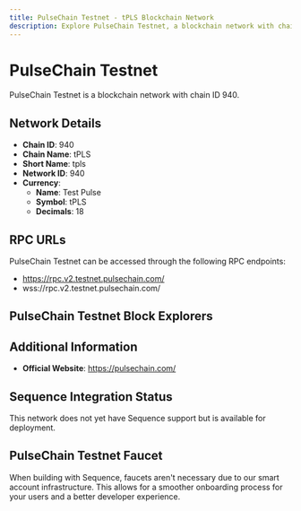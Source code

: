 ```yaml
--- 
title: PulseChain Testnet - tPLS Blockchain Network
description: Explore PulseChain Testnet, a blockchain network with chain ID 940. Learn about its native currency, Test Pulse, and how to interact with the network.
---
```


# PulseChain Testnet

PulseChain Testnet is a blockchain network with chain ID 940.

## Network Details

- **Chain ID**: 940
- **Chain Name**: tPLS
- **Short Name**: tpls
- **Network ID**: 940
- **Currency**: 
  - **Name**: Test Pulse
  - **Symbol**: tPLS
  - **Decimals**: 18

## RPC URLs

PulseChain Testnet can be accessed through the following RPC endpoints:

- https://rpc.v2.testnet.pulsechain.com/
- wss://rpc.v2.testnet.pulsechain.com/

## PulseChain Testnet Block Explorers



## Additional Information

- **Official Website**: https://pulsechain.com/

## Sequence Integration Status

This network does not yet have Sequence support but is available for deployment.

## PulseChain Testnet Faucet

When building with Sequence, faucets aren't necessary due to our smart account infrastructure. This allows for a smoother onboarding process for your users and a better developer experience.
